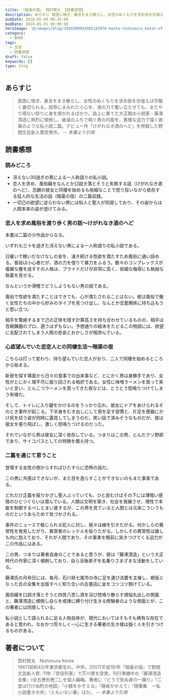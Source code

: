 ```yaml
---
title: 『暗渠の宿』 西村賢太 【読書感想】
description: あらすじ 貧困に喘ぎ、暴言をまき散らし、女性のぬくもりを求め街を彷徨えば手酷く裏切られる。屈辱にまみれた小心を、酒の力で奮い立たせても、またやり場ない怒りに身を焼かれるばかり。路上に果てた大正期の小説家・藤澤清造に熱烈に傾倒し、破滅のふちで喘ぐ男の内面を、異様な迫力で描く劇薬のような私小説二篇。
pubDate: 2018-05-09 00:45:00
modDate: 2024-05-01 00:00:00
heroImage: '@/images/blog/3581590941902183970-kenta-nishimura_hotel-of-the-culvert.webp'
category:
  - BOOK
tags:
  - 文学
  - 読書感想
draft: false
keywords: []
type: blog
---
```


## あらすじ

> 貧困に喘ぎ、暴言をまき散らし、女性のぬくもりを求め街を彷徨えば手酷く裏切られる。屈辱にまみれた小心を、酒の力で奮い立たせても、またやり場ない怒りに身を焼かれるばかり。路上に果てた大正期の小説家・藤澤清造に熱烈に傾倒し、破滅のふちで喘ぐ男の内面を、異様な迫力で描く劇薬のような私小説二篇。デビュー作「けがれなき酒のへど」を併録した野間文芸新人賞受賞作。 <cite>-- 本書より引用</cite>

## 読書感想

### 読みどころ

- 冴えない30過ぎの男による一人称語りの私小説。
- 恋人を求め、風俗嬢をなんとか口説き落とそうと失敗する話（けがれなき酒のへど）、念願の彼女と同棲を始めるも些細なことで怒り狂いながら依存する狂人的な生活の話（暗渠の宿）の二篇収録。
- 一切己の欲望に逆らわない男には俗人と聖人が同居しており、その姿からは人間本来の姿が透けてみる。

### 恋人を求め風俗を渡り歩く男の話〜けがれなき酒のへど

本書は二篇の少作品からなる。

いずれも三十を過ぎた冴えない男による一人称語りの私小説である。

日雇いで稼いだなけなしの金を、湧き続ける性欲を満たすため風俗に通い詰める。普段は小心者だが、酒の力を借りて暴力をふるう。数々のコンプレックスが複雑な層を成すその人格は、プライドだけが非常に高く、些細な侮辱にも執拗な執着を見せる。

なんというか滑稽でどうしようもない男の話である。

風俗で性欲を満たすことはできても、心が満たされることはない。彼は風俗で働く女性たちの中から好みのタイプを見つけ出し、なんとか恋愛関係に持ち込もうと思い立つ。

相手を篭絡するまで己の正体を隠す計算高さを持ち合わせているものの、相手は百戦錬磨のプロ、適うはずもない。予想通りの結末をたどるこの物語には、欲望に支配されてしまう人間の悲哀とおかしさが相滲んでいる。

### 心底望んでいた恋恋人との同棲生活〜暗渠の宿

こちらは打って変わり、待ち望んでいた恋人がおり、二人で同棲を始めるところから始まる。

新居を探す場面から日々の食事での出来事など、とにかく男は身勝手であり、女性がとにかく理不尽に振り回される格好である。女性に味噌ラーメンを買って来いと言い、とんこつラーメンを買ってきた夜などは、とうとう怒鳴りつけてしまう有様だ。

そして、トイレに入り鍵をかけるのをうっかり忘れ、彼女にドアをあけられるそのとき事件が起こる。下半身をむき出しにして用を足す習慣と、片足を便器にかけ尻を拭う姿が同時に露見してしまうのだ。笑い話で済みそうなものだが、彼は彼女を張り飛ばし、激しく怒鳴りつけるのだった。

それでいながら男は彼女に深く依存している。つまりはこの男、とんだクソ野郎であり、サイコパスとしての特徴を備え持つ。

### 二篇を通じて思うこと

登場する女性の側からすればひたすらに恐怖の話だ。

この男に共感はできないが、また目を逸らすことができないのもまた事実である。

どれだけ正義を振りかざし聖人ぶっていても、ひと皮むけばその下には薄暗い感情のひとつぐらいは潜んでいる。人類は文明を築き、社会を発展させ、理性で本能を制御するべしとまい進するが、この男を見ていると人間とは元来こういうものだというあらためて気づかされる。

事件のニュースで報じられる犯人に対し、我々は線を引きたがる。何かしらの異常性を発見したがり、異常者のレッテルを貼りたがる。しかしその異常性は誰しも内に抱えており、それが人間であり、その事実を眼前に突きつけてくる迫力がこの作品にはある。

この男、つまりは著者自身のことであると思うが、彼は「藤澤清造」という大正時代の作家に深く傾倒しており、自ら没後弟子を名乗りさまざまな活動をしている。

藤澤氏の月命日には、毎月、石川県七尾市の寺に足を運び法要を主催し、絶版となった氏の全集を出版すべく知り合いの古書店に金をコツコツ預けている。

風俗嬢を口説き落とそうと四苦八苦し酒を浴び怒鳴り散らす煩悩丸出しの側面と、藤澤清造に傾倒し自らを戒律に縛り付け生きる修験者のような側面とが、この著者には同居している。

私小説として語られるに足る人物自体が、現代においてはそもそも稀有な存在であると思われ、なおかつ荒々しく一心に生きる著者の生き様は強く人を引きつけるものがある。

<div class='not-prose'>
  <div data-vc_mylinkbox_id='886753657'></div>
</div>

## 著者について

> 西村賢太　Nishimura Kenta<br />
> 1967(昭和42)年東京都生れ。中卒。2007(平成19)年『暗渠の宿』で野間文芸新人賞、’11年『苦役列車』で芥川賞を受賞。刊行準備中の『藤澤清造全集』(全五巻別巻二)\_を個人編輯。著者に『どうで死ぬ身の一踊り』『二度は行けぬ町の地図』『小銭をかぞえる』『廃疾かかえて』『随筆集　一私小説書きの弁』『人もいない春』ほか。 <cite>-- 本書より引用</cite>
